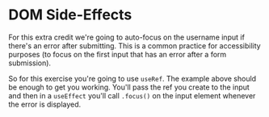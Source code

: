 # DOM Side-Effects

For this extra credit we're going to auto-focus on the username input if there's
an error after submitting. This is a common practice for accessibility purposes
(to focus on the first input that has an error after a form submission).

So for this exercise you're going to use `useRef`. The example above should be
enough to get you working. You'll pass the ref you create to the input and then
in a `useEffect` you'll call `.focus()` on the input element whenever the error
is displayed.

